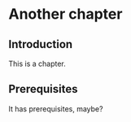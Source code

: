 # Another chapter {#sec-another-chapter}

## Introduction

This is a chapter.

## Prerequisites

It has prerequisites, maybe?
